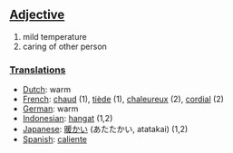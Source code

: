 ==[[Adjective]]==
#mild temperature
#caring of other person

===[[Translation]]s===
*[[Dutch]]: warm
*[[French]]: [[chaud]] (1), [[tiède]] (1), [[chaleureux]] (2), [[cordial]] (2)
*[[German]]: warm
*[[Indonesian]]: [[hangat]] (1,2)
*[[Japanese]]: [[暖かい]] (あたたかい, atatakai) (1,2)
*[[Spanish]]: [[caliente]]